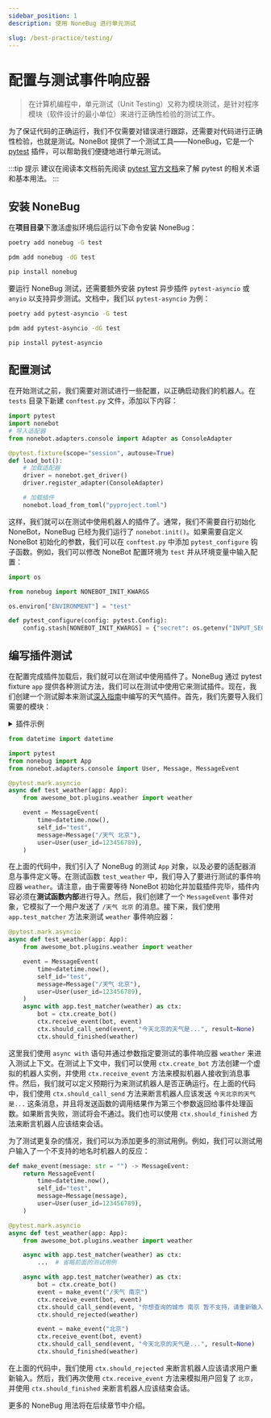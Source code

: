 ```yaml
---
sidebar_position: 1
description: 使用 NoneBug 进行单元测试

slug: /best-practice/testing/
---
```


# 配置与测试事件响应器


> 在计算机编程中，单元测试（Unit Testing）又称为模块测试，是针对程序模块（软件设计的最小单位）来进行正确性检验的测试工作。

为了保证代码的正确运行，我们不仅需要对错误进行跟踪，还需要对代码进行正确性检验，也就是测试。NoneBot 提供了一个测试工具——NoneBug，它是一个 [pytest](https://docs.pytest.org/en/stable/) 插件，可以帮助我们便捷地进行单元测试。

:::tip 提示
建议在阅读本文档前先阅读 [pytest 官方文档](https://docs.pytest.org/en/stable/)来了解 pytest 的相关术语和基本用法。
:::

## 安装 NoneBug

在**项目目录**下激活虚拟环境后运行以下命令安装 NoneBug：

<Tabs groupId="tool">
  <TabItem value="poetry" label="Poetry" default>

```bash
poetry add nonebug -G test
```

  </TabItem>
  <TabItem value="pdm" label="PDM">

```bash
pdm add nonebug -dG test
```

  </TabItem>
  <TabItem value="pip" label="pip">

```bash
pip install nonebug
```

  </TabItem>
</Tabs>

要运行 NoneBug 测试，还需要额外安装 pytest 异步插件 `pytest-asyncio` 或 `anyio` 以支持异步测试。文档中，我们以 `pytest-asyncio` 为例：

<Tabs groupId="tool">
  <TabItem value="poetry" label="Poetry" default>

```bash
poetry add pytest-asyncio -G test
```

  </TabItem>
  <TabItem value="pdm" label="PDM">

```bash
pdm add pytest-asyncio -dG test
```

  </TabItem>
  <TabItem value="pip" label="pip">

```bash
pip install pytest-asyncio
```

  </TabItem>
</Tabs>

## 配置测试

在开始测试之前，我们需要对测试进行一些配置，以正确启动我们的机器人。在 `tests` 目录下新建 `conftest.py` 文件，添加以下内容：

```python title=tests/conftest.py
import pytest
import nonebot
# 导入适配器
from nonebot.adapters.console import Adapter as ConsoleAdapter

@pytest.fixture(scope="session", autouse=True)
def load_bot():
    # 加载适配器
    driver = nonebot.get_driver()
    driver.register_adapter(ConsoleAdapter)

    # 加载插件
    nonebot.load_from_toml("pyproject.toml")
```

这样，我们就可以在测试中使用机器人的插件了。通常，我们不需要自行初始化 NoneBot，NoneBug 已经为我们运行了 `nonebot.init()`。如果需要自定义 NoneBot 初始化的参数，我们可以在 `conftest.py` 中添加 `pytest_configure` 钩子函数。例如，我们可以修改 NoneBot 配置环境为 `test` 并从环境变量中输入配置：

```python {3,5,7-9} title=tests/conftest.py
import os

from nonebug import NONEBOT_INIT_KWARGS

os.environ["ENVIRONMENT"] = "test"

def pytest_configure(config: pytest.Config):
    config.stash[NONEBOT_INIT_KWARGS] = {"secret": os.getenv("INPUT_SECRET")}
```

## 编写插件测试

在配置完成插件加载后，我们就可以在测试中使用插件了。NoneBug 通过 pytest fixture `app` 提供各种测试方法，我们可以在测试中使用它来测试插件。现在，我们创建一个测试脚本来测试[深入指南](../../appendices/session-control.mdx)中编写的天气插件。首先，我们先要导入我们需要的模块：

<details>
  <summary>插件示例</summary>

```python title=weather/__init__.py
from nonebot import on_command
from nonebot.rule import to_me
from nonebot.matcher import Matcher
from nonebot.adapters import Message
from nonebot.params import CommandArg, ArgPlainText

weather = on_command("天气", rule=to_me(), aliases={"weather", "天气预报"})

@weather.handle()
async def handle_function(matcher: Matcher, args: Message = CommandArg()):
    if args.extract_plain_text():
        matcher.set_arg("location", args)

@weather.got("location", prompt="请输入地名")
async def got_location(location: str = ArgPlainText()):
    if location not in ["北京", "上海", "广州", "深圳"]:
        await weather.reject(f"你想查询的城市 {location} 暂不支持，请重新输入！")
    await weather.finish(f"今天{location}的天气是...")
```

</details>

```python {4,5,9,11-16} title=tests/test_weather.py
from datetime import datetime

import pytest
from nonebug import App
from nonebot.adapters.console import User, Message, MessageEvent

@pytest.mark.asyncio
async def test_weather(app: App):
    from awesome_bot.plugins.weather import weather

    event = MessageEvent(
        time=datetime.now(),
        self_id="test",
        message=Message("/天气 北京"),
        user=User(user_id=123456789),
    )
```

在上面的代码中，我们引入了 NoneBug 的测试 `App` 对象，以及必要的适配器消息与事件定义等。在测试函数 `test_weather` 中，我们导入了要进行测试的事件响应器 `weather`。请注意，由于需要等待 NoneBot 初始化并加载插件完毕，插件内容必须在**测试函数内部**进行导入。然后，我们创建了一个 `MessageEvent` 事件对象，它模拟了一个用户发送了 `/天气 北京` 的消息。接下来，我们使用 `app.test_matcher` 方法来测试 `weather` 事件响应器：

```python {11-15} title=tests/test_weather.py
@pytest.mark.asyncio
async def test_weather(app: App):
    from awesome_bot.plugins.weather import weather

    event = MessageEvent(
        time=datetime.now(),
        self_id="test",
        message=Message("/天气 北京"),
        user=User(user_id=123456789),
    )
    async with app.test_matcher(weather) as ctx:
        bot = ctx.create_bot()
        ctx.receive_event(bot, event)
        ctx.should_call_send(event, "今天北京的天气是...", result=None)
        ctx.should_finished(weather)
```

这里我们使用 `async with` 语句并通过参数指定要测试的事件响应器 `weather` 来进入测试上下文。在测试上下文中，我们可以使用 `ctx.create_bot` 方法创建一个虚拟的机器人实例，并使用 `ctx.receive_event` 方法来模拟机器人接收到消息事件。然后，我们就可以定义预期行为来测试机器人是否正确运行。在上面的代码中，我们使用 `ctx.should_call_send` 方法来断言机器人应该发送 `今天北京的天气是...` 这条消息，并且将发送函数的调用结果作为第三个参数返回给事件处理函数。如果断言失败，测试将会不通过。我们也可以使用 `ctx.should_finished` 方法来断言机器人应该结束会话。

为了测试更复杂的情况，我们可以为添加更多的测试用例。例如，我们可以测试用户输入了一个不支持的地名时机器人的反应：

```python {17-21,23-26} title=tests/test_weather.py
def make_event(message: str = "") -> MessageEvent:
    return MessageEvent(
        time=datetime.now(),
        self_id="test",
        message=Message(message),
        user=User(user_id=123456789),
    )

@pytest.mark.asyncio
async def test_weather(app: App):
    from awesome_bot.plugins.weather import weather

    async with app.test_matcher(weather) as ctx:
        ...  # 省略前面的测试用例

    async with app.test_matcher(weather) as ctx:
        bot = ctx.create_bot()
        event = make_event("/天气 南京")
        ctx.receive_event(bot, event)
        ctx.should_call_send(event, "你想查询的城市 南京 暂不支持，请重新输入！", result=None)
        ctx.should_rejected(weather)

        event = make_event("北京")
        ctx.receive_event(bot, event)
        ctx.should_call_send(event, "今天北京的天气是...", result=None)
        ctx.should_finished(weather)
```

在上面的代码中，我们使用 `ctx.should_rejected` 来断言机器人应该请求用户重新输入。然后，我们再次使用 `ctx.receive_event` 方法来模拟用户回复了 `北京`，并使用 `ctx.should_finished` 来断言机器人应该结束会话。

更多的 NoneBug 用法将在后续章节中介绍。
